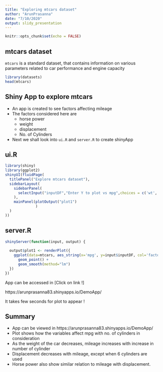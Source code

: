 ```yaml
---
title: "Exploring mtcars dataset"
author: "ArunPrasanna"
date: "7/10/2020"
output: slidy_presentation
---
```


```r
knitr::opts_chunk$set(echo = FALSE)
```

## mtcars dataset

``mtcars`` is a standard dataset, that contains information on various parameters related to car performance and engine capacity

```r
library(datasets)
head(mtcars)
```

## Shiny App to explore mtcars

- An app is created to see factors affecting mileage
- The factors considered here are
  - horse power
  - weight
  - displacement
  - No. of Cylinders

- Next we shall look into ``ui.R`` and ``server.R`` to create shinyApp

## ui.R

```r
library(shiny)
library(ggplot2)
shinyUI(fluidPage(
  titlePanel("Explore mtcars dataset"),
  sidebarLayout(
    sidebarPanel(
      selectInput("inputDF","Enter Y to plot vs mpg",choices = c('wt','disp','hp'))
    ),
    mainPanel(plotOutput("plot1")
              )
  )
))
```

## server.R

```r
shinyServer(function(input, output) {
  
  output$plot1 <- renderPlot({
    ggplot(data=mtcars, aes_string(x='mpg', y=input$inputDF, col='factor(cyl)')) +
      geom_point() + 
      geom_smooth(method="lm")
  })
})
```

App can be accessed in [Click on link !]

https://arunprasanna83.shinyapps.io/DemoApp/

It takes few seconds for plot to appear !

## Summary

- App can be viewed in https://arunprasanna83.shinyapps.io/DemoApp/
- Plot shows how the variables affect mpg with no. of cylinders in consideration
- As the weight of the car decreases, mileage increases with increase in number of cylinder
- Displacement decreases with mileage, except when 6 cylinders are used
- Horse power also show similar relation to mileage with displacement. 


